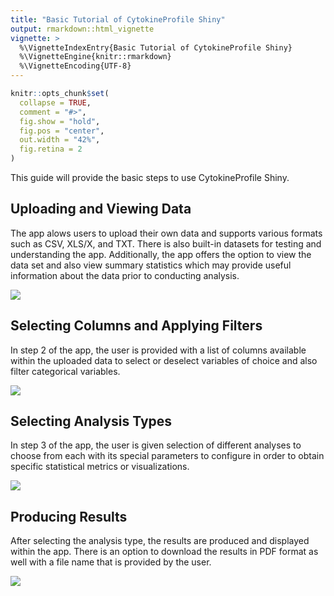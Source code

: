 ```yaml
---
title: "Basic Tutorial of CytokineProfile Shiny"
output: rmarkdown::html_vignette
vignette: >
  %\VignetteIndexEntry{Basic Tutorial of CytokineProfile Shiny}
  %\VignetteEngine{knitr::rmarkdown}
  %\VignetteEncoding{UTF-8}
---
```


```r
knitr::opts_chunk$set(
  collapse = TRUE,
  comment = "#>",
  fig.show = "hold",
  fig.pos = "center",
  out.width = "42%",
  fig.retina = 2
)
```

This guide will provide the basic steps to use CytokineProfile Shiny. 

## Uploading and Viewing Data

The app alows users to upload their own data and supports various formats such as CSV, XLS/X, and TXT. There is also built-in datasets for testing and understanding the app. Additionally, the app offers the option to view the data set and also view summary statistics which may provide useful information about the data prior to conducting analysis.

![](../man/figures/Shiny_Step1.gif)


## Selecting Columns and Applying Filters

In step 2 of the app, the user is provided with a list of columns available within the uploaded data to select or deselect variables of choice and also filter categorical variables.

![](../man/figures/Shiny_Step2.gif)

## Selecting Analysis Types

In step 3 of the app, the user is given selection of different analyses to choose from each with its special parameters to configure in order to obtain specific statistical metrics or visualizations. 

![](../man/figures/Shiny_Step3.gif)

## Producing Results

After selecting the analysis type, the results are produced and displayed within the app. There is an option to download the results in PDF format as well with a file name that is provided by the user.

![](../man/figures/Shiny_Step4.gif)